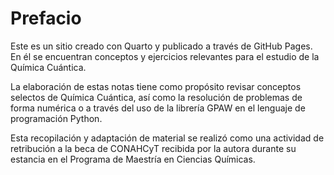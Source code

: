 # Prefacio {.unnumbered}

Este es un sitio creado con Quarto y publicado a través de GitHub Pages. En él se encuentran conceptos y ejercicios relevantes para el estudio de la Química Cuántica.

La elaboración de estas notas tiene como propósito revisar conceptos selectos de Química Cuántica, así como la resolución de problemas de forma numérica o a través del uso de la librería GPAW en el lenguaje de programación Python.

Esta recopilación y adaptación de material se realizó como una actividad de retribución a la beca de CONAHCyT recibida por la autora durante su estancia en el Programa de Maestría en Ciencias Químicas. 